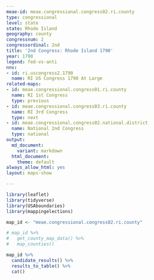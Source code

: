 ```yaml
---
meae-id: meae.congressional.congress02.ri.county
type: congressional
level: state
state: Rhode Island
geography: county
congressnum: 2
congressordinal: 2nd
title: '2nd Congress: Rhode Island 1790'
year: 1790
legend: fed-vs-anti
nnv:
- id: ri.uscongress2.1790
  name: RI US Congress 1790 At Large
related-maps:
- id: meae.congressional.congress01.ri.county
  name: RI 1st Congress
  type: previous
- id: meae.congressional.congress03.ri.county
  name: RI 3rd Congress
  type: next
- id: meae.congressional.congress02.national.district
  name: National 2nd Congress
  type: national
output:
  md_document:
    variant: markdown
  html_document:
    theme: default
always_allow_html: yes
layout: maps-show

---
```


```r
library(leaflet)
library(tidyverse)
library(USAboundaries)
library(mappingelections)

map_id <- "meae.congressional.congress02.ri.county"
```

<div class="map">

```r
# map_id %>%
#   get_county_map_data() %>%
#   map_counties()
```

</div>

<div class="results-table">

```r
map_id %>%
  candidate_results() %>%
  results_to_table() %>%
  cat()
```

</div>
